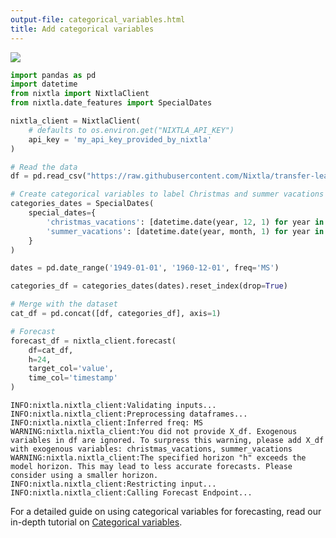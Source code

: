 ```yaml
---
output-file: categorical_variables.html
title: Add categorical variables
---
```



[![](https://colab.research.google.com/assets/colab-badge.svg)](https://colab.research.google.com/github/Nixtla/nixtla/blob/main/nbs/docs/capabilities/forecast/04_categorical_variables.ipynb)

```python
import pandas as pd
import datetime
from nixtla import NixtlaClient
from nixtla.date_features import SpecialDates
```


```python
nixtla_client = NixtlaClient(
    # defaults to os.environ.get("NIXTLA_API_KEY")
    api_key = 'my_api_key_provided_by_nixtla'
)
```


```python
# Read the data
df = pd.read_csv("https://raw.githubusercontent.com/Nixtla/transfer-learning-time-series/main/datasets/air_passengers.csv")

# Create categorical variables to label Christmas and summer vacations
categories_dates = SpecialDates(
    special_dates={
        'christmas_vacations': [datetime.date(year, 12, 1) for year in range(1949, 1960 + 1)],
        'summer_vacations': [datetime.date(year, month, 1) for year in range(1949, 1960 + 1) for month in (6, 7)]
    }
)

dates = pd.date_range('1949-01-01', '1960-12-01', freq='MS')

categories_df = categories_dates(dates).reset_index(drop=True)

# Merge with the dataset
cat_df = pd.concat([df, categories_df], axis=1)

# Forecast
forecast_df = nixtla_client.forecast(
    df=cat_df, 
    h=24,
    target_col='value',
    time_col='timestamp'
)
```

``` text
INFO:nixtla.nixtla_client:Validating inputs...
INFO:nixtla.nixtla_client:Preprocessing dataframes...
INFO:nixtla.nixtla_client:Inferred freq: MS
WARNING:nixtla.nixtla_client:You did not provide X_df. Exogenous variables in df are ignored. To surpress this warning, please add X_df with exogenous variables: christmas_vacations, summer_vacations
WARNING:nixtla.nixtla_client:The specified horizon "h" exceeds the model horizon. This may lead to less accurate forecasts. Please consider using a smaller horizon.
INFO:nixtla.nixtla_client:Restricting input...
INFO:nixtla.nixtla_client:Calling Forecast Endpoint...
```

For a detailed guide on using categorical variables for forecasting,
read our in-depth tutorial on [Categorical
variables](https://docs.nixtla.io/docs/tutorials-categorical_variables).

